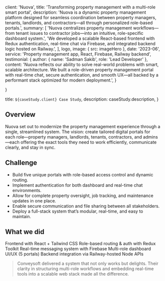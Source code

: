 
  client: 'Nuova',
  title: 'Transforming property management with a multi-role smart portal',
  description:
    'Nuova is a dynamic property management platform designed for seamless coordination between property managers, tenants, landlords, and contractors—all through personalized role-based portals.',
  summary: [
    'Nuova centralizes property management workflows—from tenant issues to contractor jobs—into an intuitive, role-specific dashboard system.',
    'We developed a scalable React-based frontend with Redux authentication, real-time chat via Firebase, and integrated backend logic hosted on Railway.',
  ],
  logo,
  image: { src: imageHero },
  date: '2023-06',
  service: 'Property management app, React, Firebase, Railway backend',
  testimonial: {
   author: { name: 'Sadman Sakib', role: 'Lead Developer' },
    content:
    'Nuova reflects our ability to solve real-world problems with smart, scalable architecture. We built a role-driven property management portal with real-time chat, secure authentication, and smooth UX—all backed by a performant stack optimized for modern deployment.',
}

}

  title: `${caseStudy.client} Case Study`,
  description: caseStudy.description,
}

## Overview

Nuova set out to modernize the property management experience through a single, streamlined system. The vision: create tailored digital portals for each role—property managers, landlords, tenants, contractors, and admins—each offering the exact tools they need to work efficiently, communicate clearly, and stay in sync.

## Challenge

- Build five unique portals with role-based access control and dynamic routing.
- Implement authentication for both dashboard and real-time chat environments.
- Allow for complete property oversight, job tracking, and maintenance updates in one place.
- Enable secure communication and file sharing between all stakeholders.
- Deploy a full-stack system that’s modular, real-time, and easy to maintain.

## What we did

<TagList>
  <TagListItem>Frontend with React + Tailwind CSS</TagListItem>
  <TagListItem>Role-based routing & auth with Redux Toolkit</TagListItem>
  <TagListItem>Real-time messaging system with Firebase</TagListItem>
  <TagListItem>Multi-role dashboard UI/UX (5 portals)</TagListItem>
  <TagListItem>Backend integration via Railway-hosted Node APIs</TagListItem>
</TagList>

<Blockquote
  author={{ name: 'Dries Vincent', role: 'Product Manager at Nuova' }}
  image={{ src: imageFounder }}
>
  Conveysoft delivered a system that not only works but delights. Their clarity in structuring multi-role workflows and embedding real-time tools into a scalable web stack made all the difference.
</Blockquote>

<StatList>
  <StatListItem value="5+" label="Fully integrated user roles" />
  <StatListItem value="1.2s" label="Avg. dashboard load time" />
  <StatListItem value="99.97%" label="Uptime since deployment" />
  <StatListItem value="24/7" label="Real-time messaging availability" />
</StatList>
